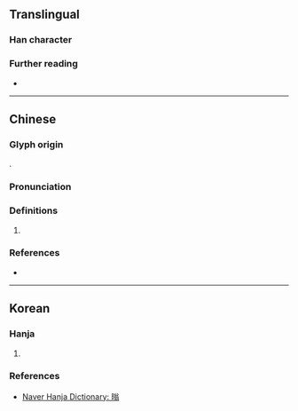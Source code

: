 {{character info}}
==Translingual==

===Han character===
{{Han char|rn=72|rad=日|as=10|sn=14|four=68027|canj=ACIM|ids=⿰日翁}}

===Further reading===
* {{Han ref|kx=0498.480|dkj=14094|dj=0867.260|hdz=21530.130|uh=66A1|ud=26273|bh=E1F6|bd=57846}}

----

==Chinese==
{{zh-forms}}

===Glyph origin===
{{Han etym}}
{{Han compound|日|翁|c1=s|c2=p|ls=psc|t1=sun}}.

===Pronunciation===
{{zh-pron
|m=wěng
|c=jung2
|mc=y
|oc=y
|cat=n
}}

===Definitions===
{{head|zh|Han character}}

# {{zh-only|暡曚}}

===References===
* {{R:yue:Hanzi}}

----

==Korean==

===Hanja===
{{ko-hanja|어둡다|어두울|옹}}

# {{rfdef|ko|sort=日10}}

===References===
* [https://web.archive.org/web/20210410013108/https://hanja.dict.naver.com/hanja?q=%E6%9A%A1 Naver Hanja Dictionary: 暡]